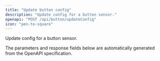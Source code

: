 ```yaml
---
title: "Update button config"
description: "Update config for a button sensor."
openapi: "POST /api/button/updateConfig"
icon: "pen-to-square"
---
```


Update config for a button sensor.

<Note>
The parameters and response fields below are automatically generated from the OpenAPI specification.
</Note>
